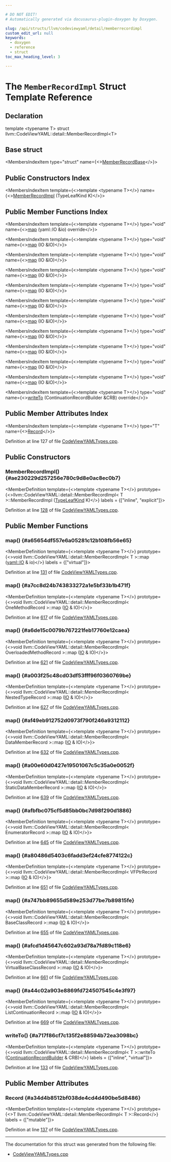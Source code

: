 ```yaml
---

# DO NOT EDIT!
# Automatically generated via docusaurus-plugin-doxygen by Doxygen.

slug: /api/structs/llvm/codeviewyaml/detail/memberrecordimpl
custom_edit_url: null
keywords:
  - doxygen
  - reference
  - struct
toc_max_heading_level: 3

---
```





# The `MemberRecordImpl` Struct Template Reference

<DoxygenPage pluginConfig={pluginConfig}>



## Declaration

<CodeBlock>template &lt;typename T&gt;
struct llvm::CodeViewYAML::detail::MemberRecordImpl&lt;T&gt;</CodeBlock>

## Base struct

<MembersIndex>

<MembersIndexItem
  type="struct"
  name={<><a href="/docs/api/structs/llvm/codeviewyaml/detail/memberrecordbase">MemberRecordBase</a></>}>
</MembersIndexItem>

</MembersIndex>

## Public Constructors Index

<MembersIndex>

<MembersIndexItem
  template={<>template &lt;typename T&gt;</>}
  name={<><a href="#ae230229d257256e780c9d8e0ac8ec0b7">MemberRecordImpl</a> (TypeLeafKind K)</>}>
</MembersIndexItem>

</MembersIndex>

## Public Member Functions Index

<MembersIndex>

<MembersIndexItem
  template={<>template &lt;typename T&gt;</>}
  type="void"
  name={<><a href="#a65654df557e6a05281c12b108fb56e65">map</a> (yaml::IO &amp;io) override</>}>
</MembersIndexItem>

<MembersIndexItem
  template={<>template &lt;typename T&gt;</>}
  type="void"
  name={<><a href="#a7cc8d24b743833272a1e5bf33b1b471f">map</a> (IO &amp;IO)</>}>
</MembersIndexItem>

<MembersIndexItem
  template={<>template &lt;typename T&gt;</>}
  type="void"
  name={<><a href="#a6de15c0079b767221feb17760e12caea">map</a> (IO &amp;IO)</>}>
</MembersIndexItem>

<MembersIndexItem
  template={<>template &lt;typename T&gt;</>}
  type="void"
  name={<><a href="#a003f25c48cd03df53fff96f0360769be">map</a> (IO &amp;IO)</>}>
</MembersIndexItem>

<MembersIndexItem
  template={<>template &lt;typename T&gt;</>}
  type="void"
  name={<><a href="#af49eb912752d0973f790f246a9312112">map</a> (IO &amp;IO)</>}>
</MembersIndexItem>

<MembersIndexItem
  template={<>template &lt;typename T&gt;</>}
  type="void"
  name={<><a href="#a00e60d0427e19501067c5c35a0e0052f">map</a> (IO &amp;IO)</>}>
</MembersIndexItem>

<MembersIndexItem
  template={<>template &lt;typename T&gt;</>}
  type="void"
  name={<><a href="#afbfbc075cf5d85bb0bc7d98f290d1886">map</a> (IO &amp;IO)</>}>
</MembersIndexItem>

<MembersIndexItem
  template={<>template &lt;typename T&gt;</>}
  type="void"
  name={<><a href="#a80486d5403c6fadd3ef24cfe8774122c">map</a> (IO &amp;IO)</>}>
</MembersIndexItem>

<MembersIndexItem
  template={<>template &lt;typename T&gt;</>}
  type="void"
  name={<><a href="#a747bb89655d589e253d77be7b89815fe">map</a> (IO &amp;IO)</>}>
</MembersIndexItem>

<MembersIndexItem
  template={<>template &lt;typename T&gt;</>}
  type="void"
  name={<><a href="#afcd1d45647c602a93d78a7fd89c118e6">map</a> (IO &amp;IO)</>}>
</MembersIndexItem>

<MembersIndexItem
  template={<>template &lt;typename T&gt;</>}
  type="void"
  name={<><a href="#a44c02a903e8869fd724507545c4e3f97">map</a> (IO &amp;IO)</>}>
</MembersIndexItem>

<MembersIndexItem
  template={<>template &lt;typename T&gt;</>}
  type="void"
  name={<><a href="#a717f86cf7c135f2e88594b72ea3098bc">writeTo</a> (ContinuationRecordBuilder &amp;CRB) override</>}>
</MembersIndexItem>

</MembersIndex>

## Public Member Attributes Index

<MembersIndex>

<MembersIndexItem
  template={<>template &lt;typename T&gt;</>}
  type="T"
  name={<><a href="#a34d4b8512bf038de4cd4d490be5d8486">Record</a></>}>
</MembersIndexItem>

</MembersIndex>


Definition at line 127 of file <a href="/docs/api/files/lib/lib/objectyaml/codeviewyamltypes-cpp">CodeViewYAMLTypes.cpp</a>.

<SectionDefinition>

## Public Constructors

### MemberRecordImpl() {#ae230229d257256e780c9d8e0ac8ec0b7}

<MemberDefinition
  template={<>template &lt;typename T&gt;</>}
  prototype={<>llvm::CodeViewYAML::detail::MemberRecordImpl&lt; T &gt;::MemberRecordImpl (<a href="/docs/api/namespaces/llvm/codeview/#a945d5dcbe78d400d17656726e2f6089b">TypeLeafKind</a> K)</>}
  labels = {["inline", "explicit"]}>

Definition at line <a href="/docs/api/files/lib/lib/objectyaml/codeviewyamltypes-cpp/#l00128">128</a> of file <a href="/docs/api/files/lib/lib/objectyaml/codeviewyamltypes-cpp">CodeViewYAMLTypes.cpp</a>.
</MemberDefinition>

</SectionDefinition>

<SectionDefinition>

## Public Member Functions

### map() {#a65654df557e6a05281c12b108fb56e65}

<MemberDefinition
  template={<>template &lt;typename T&gt;</>}
  prototype={<>void llvm::CodeViewYAML::detail::MemberRecordImpl&lt; T &gt;::map (<a href="/docs/api/classes/llvm/yaml/io">yaml::IO</a> &amp; io)</>}
  labels = {["virtual"]}>

Definition at line <a href="/docs/api/files/lib/lib/objectyaml/codeviewyamltypes-cpp/#l00131">131</a> of file <a href="/docs/api/files/lib/lib/objectyaml/codeviewyamltypes-cpp">CodeViewYAMLTypes.cpp</a>.
</MemberDefinition>

### map() {#a7cc8d24b743833272a1e5bf33b1b471f}

<MemberDefinition
  template={<>template &lt;typename T&gt;</>}
  prototype={<>void llvm::CodeViewYAML::detail::MemberRecordImpl&lt; OneMethodRecord &gt;::map (<a href="/docs/api/classes/llvm/yaml/io">IO</a> &amp; IO)</>}>

Definition at line <a href="/docs/api/files/lib/lib/objectyaml/codeviewyamltypes-cpp/#l00617">617</a> of file <a href="/docs/api/files/lib/lib/objectyaml/codeviewyamltypes-cpp">CodeViewYAMLTypes.cpp</a>.
</MemberDefinition>

### map() {#a6de15c0079b767221feb17760e12caea}

<MemberDefinition
  template={<>template &lt;typename T&gt;</>}
  prototype={<>void llvm::CodeViewYAML::detail::MemberRecordImpl&lt; OverloadedMethodRecord &gt;::map (<a href="/docs/api/classes/llvm/yaml/io">IO</a> &amp; IO)</>}>

Definition at line <a href="/docs/api/files/lib/lib/objectyaml/codeviewyamltypes-cpp/#l00621">621</a> of file <a href="/docs/api/files/lib/lib/objectyaml/codeviewyamltypes-cpp">CodeViewYAMLTypes.cpp</a>.
</MemberDefinition>

### map() {#a003f25c48cd03df53fff96f0360769be}

<MemberDefinition
  template={<>template &lt;typename T&gt;</>}
  prototype={<>void llvm::CodeViewYAML::detail::MemberRecordImpl&lt; NestedTypeRecord &gt;::map (<a href="/docs/api/classes/llvm/yaml/io">IO</a> &amp; IO)</>}>

Definition at line <a href="/docs/api/files/lib/lib/objectyaml/codeviewyamltypes-cpp/#l00627">627</a> of file <a href="/docs/api/files/lib/lib/objectyaml/codeviewyamltypes-cpp">CodeViewYAMLTypes.cpp</a>.
</MemberDefinition>

### map() {#af49eb912752d0973f790f246a9312112}

<MemberDefinition
  template={<>template &lt;typename T&gt;</>}
  prototype={<>void llvm::CodeViewYAML::detail::MemberRecordImpl&lt; DataMemberRecord &gt;::map (<a href="/docs/api/classes/llvm/yaml/io">IO</a> &amp; IO)</>}>

Definition at line <a href="/docs/api/files/lib/lib/objectyaml/codeviewyamltypes-cpp/#l00632">632</a> of file <a href="/docs/api/files/lib/lib/objectyaml/codeviewyamltypes-cpp">CodeViewYAMLTypes.cpp</a>.
</MemberDefinition>

### map() {#a00e60d0427e19501067c5c35a0e0052f}

<MemberDefinition
  template={<>template &lt;typename T&gt;</>}
  prototype={<>void llvm::CodeViewYAML::detail::MemberRecordImpl&lt; StaticDataMemberRecord &gt;::map (<a href="/docs/api/classes/llvm/yaml/io">IO</a> &amp; IO)</>}>

Definition at line <a href="/docs/api/files/lib/lib/objectyaml/codeviewyamltypes-cpp/#l00639">639</a> of file <a href="/docs/api/files/lib/lib/objectyaml/codeviewyamltypes-cpp">CodeViewYAMLTypes.cpp</a>.
</MemberDefinition>

### map() {#afbfbc075cf5d85bb0bc7d98f290d1886}

<MemberDefinition
  template={<>template &lt;typename T&gt;</>}
  prototype={<>void llvm::CodeViewYAML::detail::MemberRecordImpl&lt; EnumeratorRecord &gt;::map (<a href="/docs/api/classes/llvm/yaml/io">IO</a> &amp; IO)</>}>

Definition at line <a href="/docs/api/files/lib/lib/objectyaml/codeviewyamltypes-cpp/#l00645">645</a> of file <a href="/docs/api/files/lib/lib/objectyaml/codeviewyamltypes-cpp">CodeViewYAMLTypes.cpp</a>.
</MemberDefinition>

### map() {#a80486d5403c6fadd3ef24cfe8774122c}

<MemberDefinition
  template={<>template &lt;typename T&gt;</>}
  prototype={<>void llvm::CodeViewYAML::detail::MemberRecordImpl&lt; VFPtrRecord &gt;::map (<a href="/docs/api/classes/llvm/yaml/io">IO</a> &amp; IO)</>}>

Definition at line <a href="/docs/api/files/lib/lib/objectyaml/codeviewyamltypes-cpp/#l00651">651</a> of file <a href="/docs/api/files/lib/lib/objectyaml/codeviewyamltypes-cpp">CodeViewYAMLTypes.cpp</a>.
</MemberDefinition>

### map() {#a747bb89655d589e253d77be7b89815fe}

<MemberDefinition
  template={<>template &lt;typename T&gt;</>}
  prototype={<>void llvm::CodeViewYAML::detail::MemberRecordImpl&lt; BaseClassRecord &gt;::map (<a href="/docs/api/classes/llvm/yaml/io">IO</a> &amp; IO)</>}>

Definition at line <a href="/docs/api/files/lib/lib/objectyaml/codeviewyamltypes-cpp/#l00655">655</a> of file <a href="/docs/api/files/lib/lib/objectyaml/codeviewyamltypes-cpp">CodeViewYAMLTypes.cpp</a>.
</MemberDefinition>

### map() {#afcd1d45647c602a93d78a7fd89c118e6}

<MemberDefinition
  template={<>template &lt;typename T&gt;</>}
  prototype={<>void llvm::CodeViewYAML::detail::MemberRecordImpl&lt; VirtualBaseClassRecord &gt;::map (<a href="/docs/api/classes/llvm/yaml/io">IO</a> &amp; IO)</>}>

Definition at line <a href="/docs/api/files/lib/lib/objectyaml/codeviewyamltypes-cpp/#l00661">661</a> of file <a href="/docs/api/files/lib/lib/objectyaml/codeviewyamltypes-cpp">CodeViewYAMLTypes.cpp</a>.
</MemberDefinition>

### map() {#a44c02a903e8869fd724507545c4e3f97}

<MemberDefinition
  template={<>template &lt;typename T&gt;</>}
  prototype={<>void llvm::CodeViewYAML::detail::MemberRecordImpl&lt; ListContinuationRecord &gt;::map (<a href="/docs/api/classes/llvm/yaml/io">IO</a> &amp; IO)</>}>

Definition at line <a href="/docs/api/files/lib/lib/objectyaml/codeviewyamltypes-cpp/#l00669">669</a> of file <a href="/docs/api/files/lib/lib/objectyaml/codeviewyamltypes-cpp">CodeViewYAMLTypes.cpp</a>.
</MemberDefinition>

### writeTo() {#a717f86cf7c135f2e88594b72ea3098bc}

<MemberDefinition
  template={<>template &lt;typename T&gt;</>}
  prototype={<>void llvm::CodeViewYAML::detail::MemberRecordImpl&lt; T &gt;::writeTo (<a href="/docs/api/classes/llvm/codeview/continuationrecordbuilder">ContinuationRecordBuilder</a> &amp; CRB)</>}
  labels = {["inline", "virtual"]}>

Definition at line <a href="/docs/api/files/lib/lib/objectyaml/codeviewyamltypes-cpp/#l00133">133</a> of file <a href="/docs/api/files/lib/lib/objectyaml/codeviewyamltypes-cpp">CodeViewYAMLTypes.cpp</a>.
</MemberDefinition>

</SectionDefinition>

<SectionDefinition>

## Public Member Attributes

### Record {#a34d4b8512bf038de4cd4d490be5d8486}

<MemberDefinition
  template={<>template &lt;typename T&gt;</>}
  prototype={<>T llvm::CodeViewYAML::detail::MemberRecordImpl&lt; T &gt;::Record</>}
  labels = {["mutable"]}>

Definition at line <a href="/docs/api/files/lib/lib/objectyaml/codeviewyamltypes-cpp/#l00137">137</a> of file <a href="/docs/api/files/lib/lib/objectyaml/codeviewyamltypes-cpp">CodeViewYAMLTypes.cpp</a>.
</MemberDefinition>

</SectionDefinition>

<hr/>

The documentation for this struct was generated from the following file:

<ul>
<li><a href="/docs/api/files/lib/lib/objectyaml/codeviewyamltypes-cpp">CodeViewYAMLTypes.cpp</a></li>
</ul>

</DoxygenPage>
